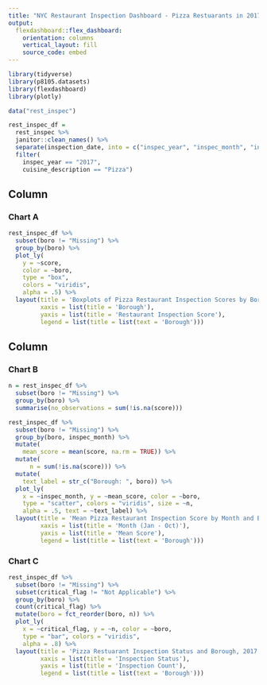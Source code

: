 ```yaml
---
title: "NYC Restaurant Inspection Dashboard - Pizza Restuarants in 2017"
output: 
  flexdashboard::flex_dashboard:
    orientation: columns
    vertical_layout: fill
    source_code: embed
---
```


```r
library(tidyverse)
library(p8105.datasets)
library(flexdashboard)
library(plotly)
```

```r
data("rest_inspec")

rest_inspec_df = 
  rest_inspec %>% 
  janitor::clean_names() %>%
  separate(inspection_date, into = c("inspec_year", "inspec_month", "inspec_day"), sep = "-") %>%
  filter(
    inspec_year == "2017",
    cuisine_description == "Pizza")
```

Column {data-width=600}
-----------------------------------------------------------------------

### Chart A

```r
rest_inspec_df %>% 
  subset(boro != "Missing") %>% 
  group_by(boro) %>% 
  plot_ly(
    y = ~score, 
    color = ~boro,
    type = "box", 
    colors = "viridis",
    alpha = .5) %>%
  layout(title = 'Boxplots of Pizza Restaurant Inspection Scores by Borough, 2017', 
         xaxis = list(title = 'Borough'), 
         yaxis = list(title = 'Restaurant Inspection Score'), 
         legend = list(title = list(text = 'Borough')))
```


Column {data-width=400}
-----------------------------------------------------------------------

### Chart B

```r
n = rest_inspec_df %>% 
  subset(boro != "Missing") %>% 
  group_by(boro) %>% 
  summarise(no_observations = sum(!is.na(score)))

rest_inspec_df %>% 
  subset(boro != "Missing") %>% 
  group_by(boro, inspec_month) %>% 
  mutate(
    mean_score = mean(score, na.rm = TRUE)) %>% 
  mutate(
      n = sum(!is.na(score))) %>% 
  mutate(
    text_label = str_c("Borough: ", boro)) %>% 
  plot_ly(
    x = ~inspec_month, y = ~mean_score, color = ~boro,
    type = "scatter", colors = "viridis", size = ~n,
    alpha = .5, text = ~text_label) %>%
  layout(title = 'Mean Pizza Restaurant Inspection Score by Month and Borough, 2017', 
         xaxis = list(title = 'Month (Jan - Oct)'), 
         yaxis = list(title = 'Mean Score'), 
         legend = list(title = list(text = 'Borough')))
```

### Chart C

```r
rest_inspec_df %>% 
  subset(boro != "Missing") %>% 
  subset(critical_flag != "Not Applicable") %>% 
  group_by(boro) %>% 
  count(critical_flag) %>% 
  mutate(boro = fct_reorder(boro, n)) %>%
  plot_ly(
    x = ~critical_flag, y = ~n, color = ~boro,
    type = "bar", colors = "viridis",
    alpha = .8) %>%
  layout(title = 'Pizza Restuarant Inspection Status and Borough, 2017', 
         xaxis = list(title = 'Inspection Status'), 
         yaxis = list(title = 'Inspection Count'), 
         legend = list(title = list(text = 'Borough')))
```


